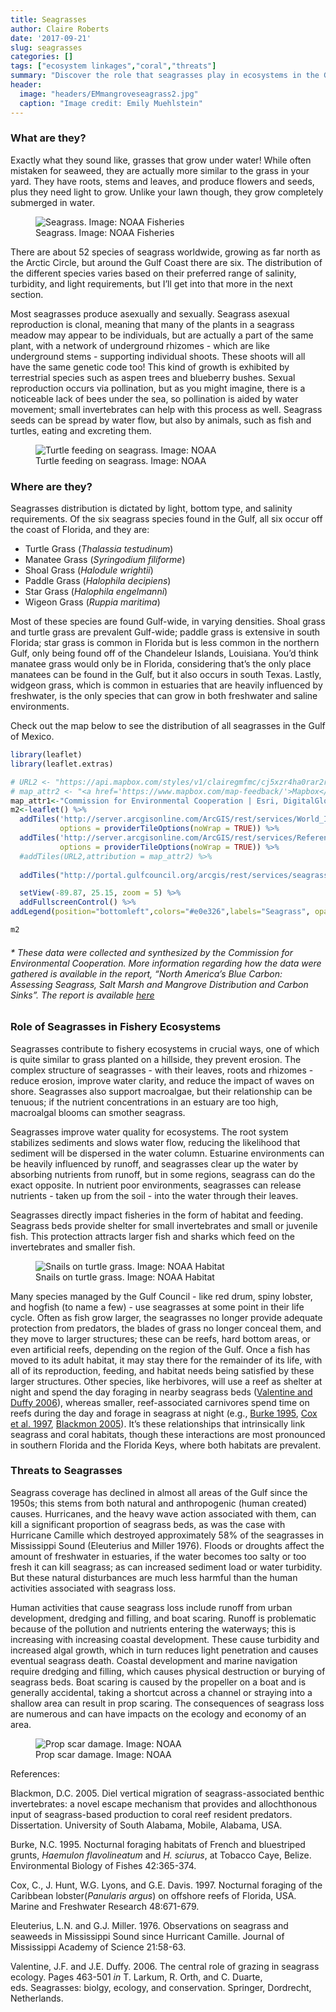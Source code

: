 ```yaml
---
title: Seagrasses
author: Claire Roberts
date: '2017-09-21'
slug: seagrasses
categories: []
tags: ["ecosystem linkages","coral","threats"]
summary: "Discover the role that seagrasses play in ecosystems in the Gulf of Mexico"
header:
  image: "headers/EMmangroveseagrass2.jpg"
  caption: "Image credit: Emily Muehlstein"
---
```


### What are they?

Exactly what they sound like, grasses that grow under water!  While often mistaken for seaweed, they are actually more similar to the grass in your yard.  They have roots, stems and leaves, and produce flowers and seeds, plus they need light to grow.  Unlike your lawn though, they grow completely submerged in water.

![Seagrass. Image: NOAA Fisheries](/img/seagrassFlounder2.jpg)

There are about 52 species of seagrass worldwide, growing as far north as the Arctic Circle, but around the Gulf Coast there are six.  The distribution of the different species varies based on their preferred range of salinity, turbidity, and light requirements, but I'll get into that more in the next section.

Most seagrasses produce asexually and sexually. Seagrass asexual reproduction is clonal, meaning that many of the plants in a seagrass meadow may appear to be individuals, but are actually a part of the same plant, with a network of underground rhizomes - which are like underground stems - supporting individual shoots.  These shoots will all have the same genetic code too!  This kind of growth is exhibited by terrestrial species such as aspen trees and blueberry bushes.  Sexual reproduction occurs via pollination, but as you might imagine, there is a noticeable lack of bees under the sea, so pollination is aided by water movement; small invertebrates can help with this process as well. Seagrass seeds can be spread by water flow, but also by animals, such as fish and turtles, eating and excreting them.

![Turtle feeding on seagrass. Image: NOAA](/img/seaturtleNOAA.jpg)


### Where are they?
Seagrasses distribution is dictated by light, bottom type, and salinity requirements.  Of the six seagrass species found in the Gulf, all six occur off the coast of Florida, and they are:

- Turtle Grass (*Thalassia testudinum*)
- Manatee Grass (*Syringodium filiforme*)
- Shoal Grass (*Halodule wrightii*)
- Paddle Grass (*Halophila decipiens*)
- Star Grass (*Halophila engelmanni*)
- Wigeon Grass (*Ruppia maritima*)


Most of these species are found Gulf-wide, in varying densities.  Shoal grass and turtle grass are prevalent Gulf-wide; paddle grass is extensive in south Florida; star grass is common in Florida but is less common in the northern Gulf, only being found off of the Chandeleur Islands, Louisiana. You'd think manatee grass would only be in Florida, considering that's the only place manatees can be found in the Gulf, but it also occurs in south Texas. Lastly, widgeon grass, which is common in estuaries that are heavily influenced by freshwater, is the only species that can grow in both freshwater and saline environments.

Check out the map below to see the distribution of all seagrasses in the Gulf of Mexico.


```r
library(leaflet)
library(leaflet.extras)

# URL2 <- "https://api.mapbox.com/styles/v1/clairegmfmc/cj5xzr4ha0rar2rpcsm9u3xtn/tiles/256/{z}/{x}/{y}?access_token=pk.eyJ1IjoiY2xhaXJlZ21mbWMiLCJhIjoiY2o1dG83cW9lMGM5dTMzdDgzdHh2emVkbSJ9.uH9tkZq3rXb53lcCc7O-TA"
# map_attr2 <- "<a href='https://www.mapbox.com/map-feedback/'>Mapbox</a>"
map_attr1<-"Commission for Environmental Cooperation | Esri, DigitalGlobe, GeoEye, Earthstar Geographics, CNES/Airbus DS, USDA, USGS, AeroGRID, IGN"
m2<-leaflet() %>%
  addTiles('http://server.arcgisonline.com/ArcGIS/rest/services/World_Imagery/MapServer/tile/{z}/{y}/{x}',
           options = providerTileOptions(noWrap = TRUE)) %>%
  addTiles('http://server.arcgisonline.com/ArcGIS/rest/services/Reference/World_Boundaries_and_Places/Mapserver/tile/{z}/{y}/{x}',
           options = providerTileOptions(noWrap = TRUE)) %>%
  #addTiles(URL2,attribution = map_attr2) %>%
  
  addTiles("http://portal.gulfcouncil.org/arcgis/rest/services/seagrass/MapServer/tile/{z}/{y}/{x}", attribution=map_attr1) %>% 

  setView(-89.87, 25.15, zoom = 5) %>% 
  addFullscreenControl() %>% 
addLegend(position="bottomleft",colors="#e0e326",labels="Seagrass", opacity = 1) 

m2
```

###### * These data were collected and synthesized by the Commission for Environmental Cooperation. More information regarding how the data were gathered is available in the report, "North America's Blue Carbon: Assessing Seagrass, Salt Marsh and Mangrove Distribution and Carbon Sinks". The report is available <a target="_blank" href="http://www3.cec.org/islandora/en/item/11664-north-america-s-blue-carbon-assessing-seagrass-salt-marsh-and-mangrove-en.pdf"> here </a>


### Role of Seagrasses in Fishery Ecosystems

Seagrasses contribute to fishery ecosystems in crucial ways, one of which is quite similar to grass planted on a hillside, they prevent erosion.  The complex structure of seagrasses - with their leaves, roots and rhizomes - reduce erosion, improve water clarity, and reduce the impact of waves on shore.  Seagrasses also support macroalgae, but their relationship can be tenuous; if the nutrient concentrations in an estuary are too high, macroalgal blooms can smother seagrass.

Seagrasses improve water quality for ecosystems.  The root system stabilizes sediments and slows water flow, reducing the likelihood that sediment will be dispersed in the water column.  Estuarine environments can be heavily influenced by runoff, and seagrasses clear up the water by absorbing nutrients from runoff, but in some regions, seagrass can do the exact opposite.  In nutrient poor environments, seagrasses can release nutrients - taken up from the soil - into the water through their leaves.

Seagrasses directly impact fisheries in the form of habitat and feeding.  Seagrass beds provide shelter for small invertebrates and small or juvenile fish.  This protection attracts larger fish and sharks which feed on the invertebrates and smaller fish.

![Snails on turtle grass. Image: NOAA Habitat](/img/turtleGrassSnails.jpg)

<!--*shark in seagrass pic from Lindsay (add this eventually)-->

Many species managed by the Gulf Council - like red drum, spiny lobster, and hogfish (to name a few) - use seagrasses at some point in their life cycle.  Often as fish grow larger, the seagrasses no longer provide adequate protection from predators, the blades of grass no longer conceal them, and they move to larger structures; these can be reefs, hard bottom areas, or even artificial reefs, depending on the region of the Gulf.  Once a fish has moved to its adult habitat, it may stay there for the remainder of its life, with all of its reproduction, feeding, and habitat needs being satisfied by these larger structures.  Other species, like herbivores, will use a reef as shelter at night and spend the day foraging in nearby seagrass beds (<a href="https://link.springer.com/chapter/10.1007/978-1-4020-2983-7_20" target="_blank">Valentine and Duffy 2006</a>), whereas smaller, reef-associated carnivores spend time on reefs during the day and forage in seagrass at night (e.g., <a href="https://link.springer.com/article/10.1007/BF00001467" target="_blank">Burke 1995</a>, <a href="http://www.publish.csiro.au/MF/MF97198" target="_blank">Cox et al. 1997</a>, <a href=" http://sunzi.lib.hku.hk/ER/detail/hkul/3520238" target="_blank">Blackmon 2005</a>).  It's these relationships that intrinsically link seagrass and coral habitats, though these interactions are most pronounced in southern Florida and the Florida Keys, where both habitats are prevalent.


### Threats to Seagrasses

Seagrass coverage has declined in almost all areas of the Gulf since the 1950s; this stems from both natural and anthropogenic (human created) causes.  Hurricanes, and the heavy wave action associated with them, can kill a significant proportion of seagrass beds, as was the case with Hurricane Camille which destroyed approximately 58% of the seagrasses in Mississippi Sound (Eleuterius and Miller 1976).  Floods or droughts affect the amount of freshwater in estuaries, if the water becomes too salty or too fresh it can kill seagrass; as can increased sediment load or water turbidity.  But these natural disturbances are much less harmful than the human activities associated with seagrass loss.

Human activities that cause seagrass loss include runoff from urban development, dredging and filling, and boat scaring. Runoff is problematic because of the pollution and nutrients entering the waterways; this is increasing with increasing coastal development. These cause turbidity and increased algal growth, which in turn reduces light penetration and causes eventual seagrass death.  Coastal development and marine navigation require dredging and filling, which causes physical destruction or burying of seagrass beds.  Boat scaring is caused by the propeller on a boat and is generally accidental, taking a shortcut across a channel or straying into a shallow area can result in prop scaring.  The consequences of seagrass loss are numerous and can have impacts on the ecology and economy of an area.

![Prop scar damage. Image: NOAA](/img/propscarDamageNOAA.jpg)



References:

Blackmon, D.C. 2005. Diel vertical migration of seagrass-associated benthic invertebrates: a novel escape mechanism that provides and allochthonous input of seagrass-based production to coral reef resident predators. Dissertation. University of South Alabama, Mobile, Alabama, USA.

Burke, N.C. 1995. Nocturnal foraging habitats of French and bluestriped grunts, *Haemulon flavolineatum* and *H. sciurus*, at Tobacco Caye, Belize. Environmental Biology of Fishes 42:365-374.

Cox, C., J. Hunt, W.G. Lyons, and G.E. Davis. 1997. Nocturnal foraging of the Caribbean lobster(*Panularis argus*) on offshore reefs of Florida, USA. Marine and Freshwater Research 48:671-679.

Eleuterius, L.N. and G.J. Miller. 1976. Observations on seagrass and seaweeds in Mississippi Sound since Hurricant Camille. Journal of Mississippi Academy of Science 21:58-63.

Valentine, J.F. and J.E. Duffy. 2006. The central role of grazing in seagrass ecology. Pages 463-501 *in* T. Larkum, R. Orth, and C. Duarte, eds. Seagrasses: biolgy, ecology, and conservation. Springer, Dordrecht, Netherlands.







